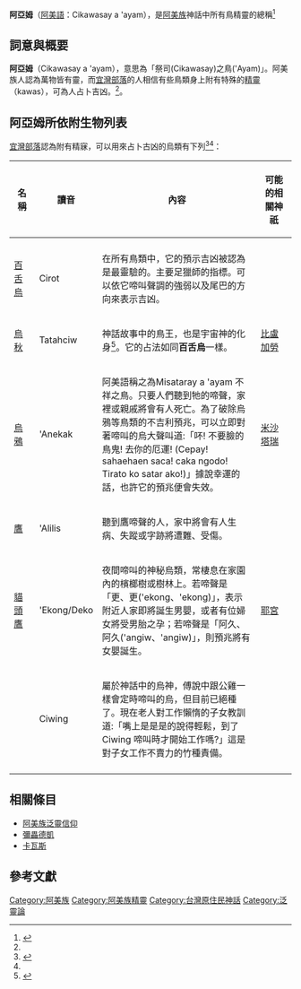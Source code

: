 {{expert|subject=臺灣原住民族}}

'''阿亞姆'''（[[阿美語|阿美語]]：Cikawasay a 'ayam），是[[阿美族|阿美族]]神話中所有鳥精靈的總稱<ref name="台灣原住民的祭儀文化">{{cite book |author=[[吳明義|吳明義]] |title=《台灣原住民的祭儀文化》 |url=https://www.govbooks.com.tw/books/10928 |publisher=[[第三屆新台灣史研習營|第三屆新台灣史研習營]] |year=2002 |isbn=9570813539 }}</ref>{{Rp|50}}

== 詞意與概要 ==
'''阿亞姆'''（Cikawasay a 'ayam），意思為「祭司(Cikawasay)之鳥('Ayam)」。阿美族人認為萬物皆有靈，而[[宜灣部落|宜灣部落]]的人相信有些鳥類身上附有特殊的[[精靈|精靈]]（kawas），可為人占卜吉凶。<ref name="台灣原住民的祭儀文化"></ref>{{Rp|50}}。

== '''阿亞姆'''所依附生物列表 ==
[[宜灣部落|宜灣部落]]認為附有精寐，可以用來占卜古凶的烏類有下列<ref name="阿美族傳統文化">{{cite book |author=[[黃貴潮|黃貴潮]] |title=《阿美族傳統文化》 |publisher=[[中華民國交通部|交通部]][[觀光局|觀光局]][[東部海岸國家風景區管理處|東部海岸國家風景區管理處]] |year=1998-05 |isbn=957-02-1413-9 }}</ref>{{Rp|102}}<ref name="台灣原住民的祭儀文化"></ref>{{Rp|50}}：

{| class="wikitable sortable"
! width=10%|名稱!!width=10%|讀音!!width=65%|內容!!width=15%|可能的相關神祇
|-align=center
|-
|[[百舌|百舌烏]]
| Cirot
|在所有鳥類中，它的預示吉凶被認為是最靈驗的。主要足獵師的指標。可以依它啼叫聲調的強弱以及尾巴的方向來表示吉凶。
|
|-
|[[烏秋|烏秋]]
| Tatahciw
|神話故事中的鳥王，也是宇宙神的化身<ref name="阿美族傳說故事">{{cite web|author=[[臺東縣立新生國民中學|臺東縣立新生國民中學]] |title=阿美族傳說故事 |url=http://library.taiwanschoolnet.org/cyberfair2003/C0322950045/d30.htm |publisher=[[台灣學校網界博覽會|台灣學校網界博覽會]] |work=[[全球學校網路基金會|全球學校網路基金會]] |accessdate=2003 }}</ref>。它的占法如同'''百舌烏'''一樣。
|[[比盧加勞|比盧加勞]]
|-
|[[烏鴉|烏鴉]] 
| 'Anekak
|阿美語稱之為Misataray a 'ayam 不祥之鳥。只要人們聽到牠的啼聲，家裡或親戚將會有人死亡。為了破除烏鴉等鳥類的不吉利預兆，可以立即對著啼叫的烏大聲叫道:「吥! 不要臉的鳥鬼! 去你的厄運! (Cepay! sahaehaen saca! caka ngodo! Tirato ko satar ako!)」據說幸運的話，也許它的預兆便會失效。
|[[米沙塔瑞|米沙塔瑞]]
|-
|[[鷹|鷹]]
| 'Alilis
|聽到鷹啼聲的人，家中將會有人生病、失蹤或字跡將遭難、受傷。
|
|-
|[[貓頭鷹|貓頭鷹]]
| 'Ekong/Deko
|夜間啼叫的神秘烏類，常棲息在家園內的檳榔樹或樹林上。若啼聲是「更、更('ekong、'ekong)」，表示附近人家即將誕生男嬰，或者有位婦女將受男胎之孕；若啼聲是「阿久、阿久('angiw、'angiw)」，則預兆將有女嬰誕生。
|[[咕葛|耶宮]]
|-
|
| Ciwing
|屬於神話中的烏神，傅說中跟公雞一樣會定時啼叫的烏，但目前已絕種了。現在老人對工作懶惰的子女教訓道:「嘴上是是是的說得輕鬆，到了 Ciwing 啼叫時才開始工作嗎?」這是對子女工作不賣力的竹種責備。
|
|-
|}

== 相關條目 ==
* [[阿美族泛靈信仰|阿美族泛靈信仰]]
*[[彌畾德凱|彌畾德凱]]
* [[卡瓦斯_(阿美族)|卡瓦斯]]

== 參考文獻 ==
{{reflist}}

[[Category:阿美族|Category:阿美族]]
[[Category:阿美族精靈|Category:阿美族精靈]]
[[Category:台灣原住民神話|Category:台灣原住民神話]]
[[Category:泛靈論|Category:泛靈論]]